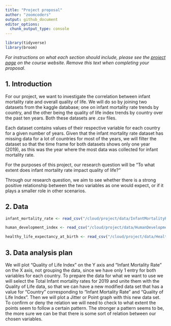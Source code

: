 ```yaml
---
title: "Project proposal"
author: "zoomcoders"
output: github_document
editor_options: 
  chunk_output_type: console
---
```


```r
library(tidyverse)
library(broom)
```

*For instructions on what each section should include, please see the [project page](https://idsed.digital/assessments/project/#proposal) on the course website. Remove this text when completing your proposal*.

## 1. Introduction

For our project, we want to investigate the correlation between infant mortality rate and overall quality of life. We will do so by joining two datasets from the kaggle database; one on infant mortality rate trends by country, and the other being the quality of life index trends by country over the past ten years. Both these datasets are .csv files. 

Each dataset contains values of their respective variable for each country for a given number of years. Given that the infant mortality rate dataset has missing data for a lot of countries for most of the years, we will filter the dataset so that the time frame for both datasets shows only one year (2019), as this was the year where the most data was collected for infant mortality rate.

For the purposes of this project, our research question will be "To what extent does infant mortality rate impact quality of life?"

Through our research question, we aim to see whether there is a strong positive relationship between the two variables as one would expect, or if it plays a smaller role in other scenarios.

## 2. Data
```r

infant_mortality_rate <- read_csv("/cloud/project/data/InfantMortalityRate.csv")

human_development_index <- read_csv("/cloud/project/data/HumanDevelopmentIndex.csv")

healthy_life_expectancy_at_birth <- read_csv("/cloud/project/data/Healthy_life_expectancy_at_birth.csv")
```




## 3. Data analysis plan

We will plot "Quality of Life Index" on the Y axis and "Infant Mortality Rate" on the X axis, not grouping the data, since we have only 1 entry for both variables for each country. To prepare the data for what we want to use we will select the Total Infant mortality rates for 2019 and unite them with the Quality of Life data, so that we can have a new modified data set that has a value for "Country" corresponding to "Infant Mortality Rate" and "Quality of Life Index". Then we will plot a Jitter or Point graph with this new data set. To confirm or deny the relation we will need to check to what extent the points seem to follow a certain pattern. The stronger a pattern seems to be, the more sure we can be that there is some sort of relation between our chosen variables.
